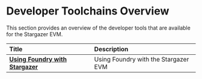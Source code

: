 # Developer Toolchains Overview

This section provides an overview of the developer tools that are available for the Stargazer EVM.

| Title                                                                                                                                 | Description                                                                                   |
| :------------------------------------------------------------------------------------------------------------------------------------ | :-------------------------------------------------------------------------------------------- |
| [**Using Foundry with Stargazer**](foundry-stargazer)                                           | Using Foundry with the Stargazer EVM |
